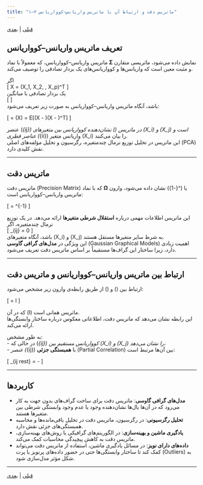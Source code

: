 ```yaml
---
title: "۱–۳ ماتریس دقت و ارتباط آن با ماتریس واریانس–کوواریانس"
---
```



[قبلی](section1-2.qmd) | [بعدی](section1-4.qmd)

## تعریف ماتریس واریانس–کوواریانس  

ماتریس واریانس–کوواریانس، که معمولاً با نماد **Σ** نمایش داده می‌شود، ماتریسی متقارن و مثبت معین است که واریانس‌ها و کوواریانس‌های یک بردار تصادفی را توصیف می‌کند.  

اگر  
\[
X = (X_1, X_2, \dots, X_p)^T
\]  
یک بردار تصادفی با میانگین  
\[
\mu
\]  
باشد، آنگاه ماتریس واریانس–کوواریانس به صورت زیر تعریف می‌شود:  

\[
\Sigma = \text{Cov}(X) = E[(X - \mu)(X - \mu)^T]
\]

عنصر \(\sigma_{ij}\) در ماتریس \(\Sigma\) نشان‌دهنده کوواریانس بین متغیرهای \(X_i\) و \(X_j\) است و عناصر قطری \(\sigma_{ii}\) واریانس متغیر \(X_i\) را بیان می‌کنند.  
این ماتریس در تحلیل توزیع نرمال چندمتغیره، رگرسیون و تحلیل مؤلفه‌های اصلی (PCA) نقش کلیدی دارد.  

---

## ماتریس دقت  

ماتریس دقت (Precision Matrix) که با نماد **Ω** یا \(\Sigma^{-1}\) نشان داده می‌شود، وارون ماتریس واریانس–کوواریانس است:  

\[
\Omega = \Sigma^{-1}
\]

این ماتریس اطلاعات مهمی درباره **استقلال شرطی متغیرها** ارائه می‌دهد. در یک توزیع نرمال چندمتغیره، اگر  
\[
\omega_{ij} = 0
\]  
باشد، آنگاه متغیرهای \(X_i\) و \(X_j\) به شرط سایر متغیرها مستقل هستند.  
این ویژگی در **مدل‌های گرافی گاوسی** (Gaussian Graphical Models) اهمیت زیادی دارد، زیرا ساختار این گراف‌ها مستقیماً بر اساس ماتریس دقت تعریف می‌شود.  

---

## ارتباط بین ماتریس واریانس–کوواریانس و ماتریس دقت  

ارتباط بین \(\Sigma\) و \(\Omega\) از طریق رابطه‌ی وارون زیر مشخص می‌شود:  

\[
\Sigma \Omega = I
\]

که در آن \(I\) ماتریس همانی است.  
این رابطه نشان می‌دهد که ماتریس دقت، اطلاعاتی معکوس درباره ساختار وابستگی‌ها ارائه می‌کند.  

به طور مشخص:  
- در حالی که \(\sigma_{ij}\) کوواریانس مستقیم بین \(X_i\) و \(X_j\) را نشان می‌دهد،  
- عنصر \(\omega_{ij}\) با **همبستگی جزئی** (Partial Correlation) بین آن‌ها مرتبط است:  

\[
\rho_{ij \mid rest} = -\frac{\omega_{ij}}{\sqrt{\omega_{ii}\,\omega_{jj}}}
\]

---

## کاربردها  

- **مدل‌های گرافی گاوسی**: ماتریس دقت برای ساخت گراف‌های بدون جهت به کار می‌رود که در آن‌ها یال‌ها نشان‌دهنده وجود یا عدم وجود وابستگی شرطی بین متغیرها هستند.  
- **تحلیل رگرسیونی**: در رگرسیون، ماتریس دقت در تحلیل باقی‌مانده‌ها و محاسبه همبستگی‌های جزئی نقش دارد.  
- **یادگیری ماشین و بهینه‌سازی**: در الگوریتم‌های گرافیکی یا روش‌های بهینه‌سازی، ماتریس دقت به کاهش پیچیدگی محاسبات کمک می‌کند.  
- **داده‌های دارای نویز**: در مسائل یادگیری ماشین، استفاده از ماتریس دقت می‌تواند کمک کند تا ساختار وابستگی‌ها حتی در حضور داده‌های پرنویز یا پرت (Outliers) به شکل مؤثر مدل‌سازی شود.  

---

[قبلی](section1-2.qmd) | [بعدی](section1-4.qmd)

